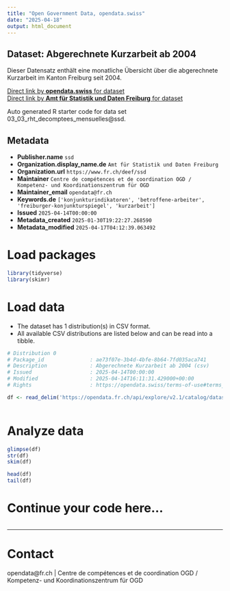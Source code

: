 ```yaml
---
title: "Open Government Data, opendata.swiss"
date: "2025-04-18"
output: html_document
---
```


## Dataset: Abgerechnete Kurzarbeit ab 2004

Dieser Datensatz enthält eine monatliche Übersicht über die abgerechnete Kurzarbeit im Kanton Freiburg seit 2004.

[Direct link by **opendata.swiss** for dataset](https://opendata.swiss/de/dataset/abgerechnete-kurzarbeit-ab-2002)<br>
[Direct link by **Amt für Statistik und Daten Freiburg** for dataset](https://opendata.fr.ch/explore/dataset/03_03_rht_decomptees_mensuelles/)

Auto generated R starter code for data set 03_03_rht_decomptees_mensuelles@ssd.

## Metadata

- **Publisher.name** `ssd`
- **Organization.display_name.de** `Amt für Statistik und Daten Freiburg`
- **Organization.url** `https://www.fr.ch/deef/ssd`
- **Maintainer** `Centre de compétences et de coordination OGD / Kompetenz- und Koordinationszentrum für OGD`
- **Maintainer_email** `opendata@fr.ch`
- **Keywords.de** `['konjunkturindikatoren', 'betroffene-arbeiter', 'freiburger-konjunkturspiegel', 'kurzarbeit']`
- **Issued** `2025-04-14T00:00:00`
- **Metadata_created** `2025-01-30T19:22:27.268590`
- **Metadata_modified** `2025-04-17T04:12:39.063492`


# Load packages

```r

library(tidyverse)
library(skimr)

```

# Load data

-   The dataset has 1 distribution(s) in CSV format.
-   All available CSV distributions are listed below and can be read into a tibble.

```r

# Distribution 0
# Package_id               : ae73f07e-3b4d-4bfe-8b64-7fd035aca741
# Description              : Abgerechnete Kurzarbeit ab 2004 (csv)
# Issued                   : 2025-04-14T00:00:00
# Modified                 : 2025-04-14T16:11:31.429000+00:00
# Rights                   : https://opendata.swiss/terms-of-use#terms_by

df <- read_delim('https://opendata.fr.ch/api/explore/v2.1/catalog/datasets/03_03_rht_decomptees_mensuelles/exports/csv?use_labels=true')



```

# Analyze data

```r

glimpse(df)
str(df)
skim(df)

head(df)
tail(df)

```

# Continue your code here...

```r

```

------------------------------------------------------------------------

# Contact

opendata@fr.ch | Centre de compétences et de coordination OGD / Kompetenz- und Koordinationszentrum für OGD
